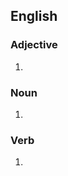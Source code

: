 ==English==

===Adjective===
{{head|en|adjective}}

# {{obsolete spelling of|light|lang=en}}

===Noun===
{{en-noun|~}}

# {{obsolete spelling of|light|lang=en}}

===Verb===
{{head|en|verb form}}

# {{obsolete spelling of|light|lang=en}}